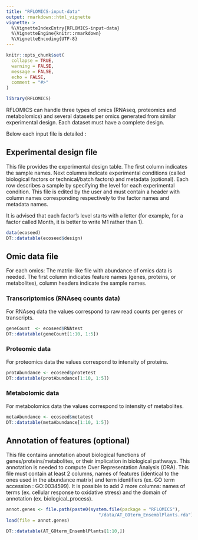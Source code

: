 ```yaml
---
title: "RFLOMICS-input-data"
output: rmarkdown::html_vignette
vignette: >
  %\VignetteIndexEntry{RFLOMICS-input-data}
  %\VignetteEngine{knitr::rmarkdown}
  %\VignetteEncoding{UTF-8}
---
```


```r
knitr::opts_chunk$set(
  collapse = TRUE,
  warning = FALSE,
  message = FALSE,
  echo = FALSE,
  comment = "#>"
)

```

```r
library(RFLOMICS)
```

RFLOMICS can handle three types of omics (RNAseq, proteomics and metabolomics) and several datasets per omics generated from similar experimental design. Each dataset must have a complete design.

Below each input file is detailed :

## Experimental design file
<!-- ce fichier contient le plan experimental (conditions) plus des metadata par echantillons -->

This file provides the experimental design table. The first column indicates the sample names. Next columns indicate experimental conditions (called biological factors or technical/batch factors) and metadata (optional). Each row describes a sample by specifying the level for each experimental condition.
This file is edited by the user and must contain a header with column names corresponding respectively to the factor names and metadata names.

It is advised that each factor's level starts with a letter (for example, for a factor called Month, it is better to write M1 rather than 1).

```r
data(ecoseed)
DT::datatable(ecoseed$design)
```

## Omic data file

For each omics: 
The matrix-like file with abundance of omics data is needed. The first column indicates feature names (genes, proteins, or metabolites), column headers indicate the sample names.

### **Transcriptomics (RNAseq counts data)**

<!-- les comptage de reads sont obtenu après une analyse bioinfo (mapping sur le genome de ref et comptage des reads qui couvrent chaque gene) -->

For RNAseq data the values correspond to raw read counts per genes or transcripts.

```r
geneCount  <- ecoseed$RNAtest
DT::datatable(geneCount[1:10, 1:5])
```


### **Proteomic data**

For proteomics data the values correspond to intensity of proteins.


```r
protAbundance <- ecoseed$protetest
DT::datatable(protAbundance[1:10, 1:5])
```


### **Metabolomic data**

For metabolomics data the values correspond to intensity of metabolites.

```r
metaAbundance <- ecoseed$metatest
DT::datatable(metaAbundance[1:10, 1:5])
```

## Annotation of features (optional)

This file contains annotation about biological functions of genes/proteins/metabolites, or their implication in biological pathways. This annotation is needed to compute Over Representation Analysis (ORA). This file must contain at least 2 columns, names of features (identical to the ones used in the abundance matrix) and term identifiers (ex. GO term accession : GO:0034599). It is possible to add 2 more columns: names of terms (ex. cellular response to oxidative stress) and the domain of annotation (ex. biological_process).

```r
annot.genes <- file.path(paste0(system.file(package = "RFLOMICS"),
                                   "/data/AT_GOterm_EnsemblPlants.rda"))
load(file = annot.genes)

DT::datatable(AT_GOterm_EnsemblPlants[1:10,])
```

